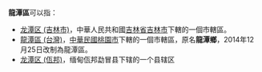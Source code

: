 '''龍潭區'''可以指：
* [[龙潭区_(吉林市)|龙潭区 (吉林市)]]，中華人民共和國[[吉林省|吉林省]][[吉林市|吉林市]]下轄的一個市轄區。
* [[龍潭區_(台灣)|龍潭區 (台灣)]]，[[中華民國|中華民國]][[桃園市|桃園市]]下轄的一個市轄區，原名'''龍潭鄉'''，2014年12月25日改制為龍潭區。
* [[龙潭区_(佤邦)|龙潭区 (佤邦)]]，缅甸佤邦勐冒县下辖的一个县辖区

{{消歧義|Cat=三字區名消歧義}}